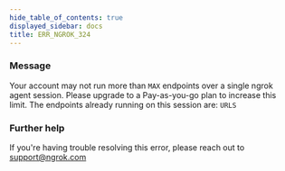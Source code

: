 ```yaml
---
hide_table_of_contents: true
displayed_sidebar: docs
title: ERR_NGROK_324
---
```


### Message

Your account may not run more than `MAX` endpoints over a single ngrok agent session.
Please upgrade to a Pay-as-you-go plan to increase this limit.
The endpoints already running on this session are:
`URLS`

<ErrorDetails />

### Further help

If you're having trouble resolving this error, please reach out to [support@ngrok.com](mailto:support@ngrok.com?subject=Help%20with%20ERR_NGROK_324)
